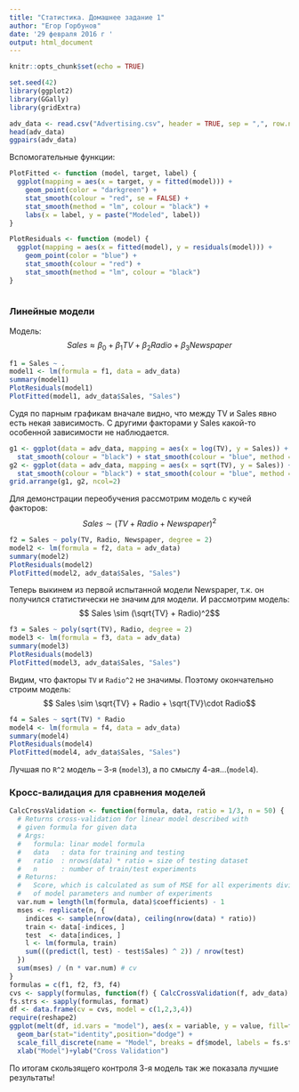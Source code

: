 ```yaml
---
title: "Статистика. Домашнее задание 1"
author: "Егор Горбунов"
date: '29 февраля 2016 г '
output: html_document
---
```

```r
knitr::opts_chunk$set(echo = TRUE)
```

```r
set.seed(42)
library(ggplot2)
library(GGally)
library(gridExtra)
```

```r
adv_data <- read.csv("Advertising.csv", header = TRUE, sep = ",", row.names = 1)
head(adv_data)
ggpairs(adv_data)
```

Вспомогательные функции:
```r
PlotFitted <- function (model, target, label) {
  ggplot(mapping = aes(x = target, y = fitted(model))) + 
    geom_point(color = "darkgreen") + 
    stat_smooth(colour = "red", se = FALSE) +
    stat_smooth(method = "lm", colour = "black") +
    labs(x = label, y = paste("Modeled", label))
}

PlotResiduals <- function (model) {
  ggplot(mapping = aes(x = fitted(model), y = residuals(model))) +
    geom_point(color = "blue") +
    stat_smooth(colour = "red") +
    stat_smooth(method = "lm", colour = "black")
}
  
```

### Линейные модели

Модель: $$ Sales \approx \beta_0 + \beta_1 TV + \beta_2 Radio + \beta_3 Newspaper $$
```r
f1 = Sales ~ .
model1 <- lm(formula = f1, data = adv_data)
summary(model1)
PlotResiduals(model1)
PlotFitted(model1, adv_data$Sales, "Sales")
```

Судя по парным графикам вначале видно, что между TV и Sales явно есть некая зависимость. С другими факторами у Sales какой-то особенной зависимости не наблюдается.

```r
g1 <- ggplot(data = adv_data, mapping = aes(x = log(TV), y = Sales)) + geom_point(color = "red") +
  stat_smooth(colour = "black") + stat_smooth(colour = "blue", method = "lm")
g2 <- ggplot(data = adv_data, mapping = aes(x = sqrt(TV), y = Sales)) + geom_point(color = "red") +
  stat_smooth(colour = "black") + stat_smooth(colour = "blue", method = "lm")
grid.arrange(g1, g2, ncol=2)
```

Для демонстрации переобучения рассмотрим модель с кучей факторов:
$$ Sales \sim (TV + Radio + Newspaper) ^ 2$$
```r
f2 = Sales ~ poly(TV, Radio, Newspaper, degree = 2)
model2 <- lm(formula = f2, data = adv_data)
summary(model2)
PlotResiduals(model2)
PlotFitted(model2, adv_data$Sales, "Sales")
```

Теперь выкинем из первой испытанной модели Newspaper, т.к. он получился статистически не значим для модели. И рассмотрим модель:
$$ Sales \sim (\sqrt{TV} + Radio)^2$$
```r
f3 = Sales ~ poly(sqrt(TV), Radio, degree = 2)
model3 <- lm(formula = f3, data = adv_data)
summary(model3)
PlotResiduals(model3)
PlotFitted(model3, adv_data$Sales, "Sales")
```

Видим, что факторы `TV` и `Radio^2` не значимы. Поэтому окончательно строим модель:
$$ Sales \sim \sqrt{TV} + Radio + \sqrt{TV}\cdot Radio$$
```r
f4 = Sales ~ sqrt(TV) * Radio
model4 <- lm(formula = f4, data = adv_data)
summary(model4)
PlotResiduals(model4)
PlotFitted(model4, adv_data$Sales, "Sales")
```

Лучшая по `R^2` модель -- 3-я (`model3`), а по смыслу 4-ая...(`model4`).

### Кросс-валидация для сравнения моделей
```r
CalcCrossValidation <- function(formula, data, ratio = 1/3, n = 50) {
  # Returns cross-validation for linear model described with
  # given formula for given data
  # Args:
  #   formula: linar model formula
  #   data   : data for training and testing
  #   ratio  : nrows(data) * ratio = size of testing dataset
  #   n      : number of train/test experiments 
  # Returns:
  #   Score, which is calculated as sum of MSE for all experiments divided by number
  #   of model parameters and number of experiments
  var.num = length(lm(formula, data)$coefficients) - 1
  mses <- replicate(n, {
    indices <- sample(nrow(data), ceiling(nrow(data) * ratio))
    train <- data[-indices, ]
    test  <- data[indices, ]
    l <- lm(formula, train)
    sum(((predict(l, test) - test$Sales) ^ 2)) / nrow(test)
  })
  sum(mses) / (n * var.num) # cv
}
formulas = c(f1, f2, f3, f4)
cvs <- sapply(formulas, function(f) { CalcCrossValidation(f, adv_data) })
fs.strs <- sapply(formulas, format)
df <- data.frame(cv = cvs, model = c(1,2,3,4))
require(reshape2)
ggplot(melt(df, id.vars = "model"), aes(x = variable, y = value, fill=factor(model))) +
  geom_bar(stat="identity",position="dodge") +
  scale_fill_discrete(name = "Model", breaks = df$model, labels = fs.strs) +
  xlab("Model")+ylab("Cross Validation")
```

По итогам скользящего контроля 3-я модель так же показала лучшие результаты!